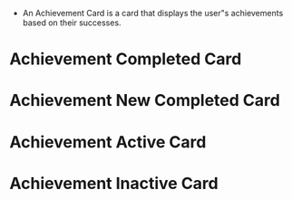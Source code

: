 
<Meta title="Achievements/AchievementCard" component={AchievementCard} />

-   An Achievement Card is a card that displays the user"s achievements based on their successes.

# Achievement Completed Card

<Story name="Achievement Completed Card">
    <AchievementCard
        achievementState={AchievementState.COMPLETED}
        achievementType={AchievementType.TIERED}
        image={KanufahrtDschungel}
        alt="ein Polaroid Bild von Loki auf einer Kanufahrt durch den Dschungel"
        isNewAchievement={false}
        subtitle="Gitarre für Anfänger"
        title="1. durchgeführter Termin"
    />
</Story>

# Achievement New Completed Card

<Story name="New Achievement Completed Card">
    <AchievementCard
        achievementState={AchievementState.COMPLETED}
        achievementType={AchievementType.SEQUENTIAL}
        image={SequenceExample04}
        alt="ein Polaroid Bild von Loki auf einer Kanufahrt durch den Dschungel"
        isNewAchievement
        subtitle="Gitarre für Anfänger"
        title="1. durchgeführter Termin"
    />
</Story>

# Achievement Active Card

<Story name="Achievement Active Card">
    <AchievementCard
        achievementState={AchievementState.ACTIVE}
        achievementType={AchievementType.TIERED}
        actionType={ActionTypes.WAIT}
        image={KanufahrtDschungel}
        alt="ein Polaroid Bild von Loki auf einer Kanufahrt durch den Dschungel"
        isNewAchievement
        subtitle="Gitarre für Anfänger"
        title="1. durchgeführter Termin"
        maxSteps={3}
        currentStep={1}
        progressDescription="Kurs in Prüfung"
    />
</Story>

# Achievement Inactive Card

<Story name="Achievement Inactive Card">
    <AchievementCard
        achievementState={AchievementState.INACTIVE}
        achievementType={AchievementType.SEQUENTIAL}
        actionType={ActionTypes.ACTION}
        image={SequenceExample01}
        alt="ein Polaroid Bild von Loki auf einer Kanufahrt durch den Dschungel"
        isNewAchievement
        subtitle="Gitarre für Anfänger"
        title="1. durchgeführter Termin"
        maxSteps={4}
        currentStep={1}
        progressDescription="Kennenlerngespräch buchen"
    />
</Story>
